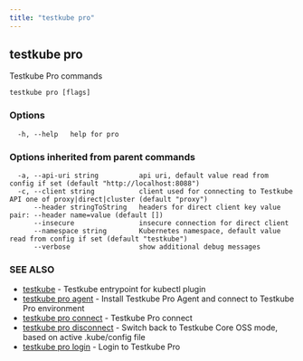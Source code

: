 ```yaml
---
title: "testkube pro"
---
```

<head>
  <meta name="docsearch:indexPrefix" content="reference-doc" />
</head>

## testkube pro

Testkube Pro commands

```
testkube pro [flags]
```

### Options

```
  -h, --help   help for pro
```

### Options inherited from parent commands

```
  -a, --api-uri string          api uri, default value read from config if set (default "http://localhost:8088")
  -c, --client string           client used for connecting to Testkube API one of proxy|direct|cluster (default "proxy")
      --header stringToString   headers for direct client key value pair: --header name=value (default [])
      --insecure                insecure connection for direct client
      --namespace string        Kubernetes namespace, default value read from config if set (default "testkube")
      --verbose                 show additional debug messages
```

### SEE ALSO

* [testkube](testkube.mdx)	 - Testkube entrypoint for kubectl plugin
* [testkube pro agent](testkube-pro-agent.mdx)	 - Install Testkube Pro Agent and connect to Testkube Pro environment
* [testkube pro connect](testkube-pro-connect.mdx)	 - Testkube Pro connect 
* [testkube pro disconnect](testkube-pro-disconnect.mdx)	 - Switch back to Testkube Core OSS mode, based on active .kube/config file
* [testkube pro login](testkube-pro-login.mdx)	 - Login to Testkube Pro

